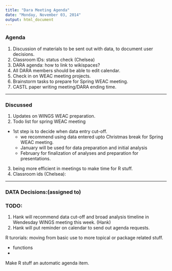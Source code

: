 ```yaml
---
title: "Dara Meeting Agenda"
date: "Monday, November 03, 2014"
output: html_document
---
```


### Agenda

1. Discussion of materials to be sent out with data, to document user decisions.
2. Classroom IDs: status check (Chelsea)
3. DARA agenda: how to link to wikispaces?
4. All DARA members should be able to edit calendar.
5. Check in on WEAC meeting projects.
6. Brainstorm tasks to prepare for Spring WEAC meeting.
7. CASTL paper writing meeting/DARA ending time.

---

### Discussed

1. Updates on WINGS WEAC preparation.
2. Todo list for spring WEAC meeting
 * 1st step is to decide when data entry cut-off.
   - we recommend using data entered upto Christmas break for Spring WEAC meeting.
   - January will be used for data preparation and initial analysis
   - February for finalization of analyses and preparation for presentations.

3. being more efficient in meetings to make time for R stuff.
4. Classroom ids (Chelsea): 

---

### DATA Decisions:(assigned to)


### TODO:

1. Hank will recommend data cut-off and broad analysis timeline in Wendesday WINGS meeting this week. (Hank)
2. Hank will put reminder on calendar to send out agenda requests.

R turorials: moving from basic use to more topical or package related stuff.

* functions
* 

Make R stuff an automatic agenda item.
